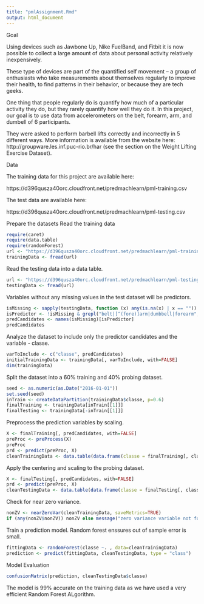 ```yaml
---
title: "pmlAssignment.Rmd"
output: html_document
---
```


Goal

Using devices such as Jawbone Up, Nike FuelBand, and Fitbit it is now possible to collect a large amount of data about personal activity relatively inexpensively.

These type of devices are part of the quantified self movement – a group of enthusiasts who take measurements about themselves regularly to improve their health, to find patterns in their behavior, or because they are tech geeks. 

One thing that people regularly do is quantify how much of a particular activity they do, but they rarely quantify how well they do it. 
In this project, our goal is to use data from accelerometers on the belt, forearm, arm, and dumbell of 6 participants. 

They were asked to perform barbell lifts correctly and incorrectly in 5 different ways. 
More information is available from the website here: http://groupware.les.inf.puc-rio.br/har (see the section on the Weight Lifting Exercise Dataset).

Data

The training data for this project are available here:

https://d396qusza40orc.cloudfront.net/predmachlearn/pml-training.csv

The test data are available here:

https://d396qusza40orc.cloudfront.net/predmachlearn/pml-testing.csv

Prepare the datasets
Read the training data

```r

require(caret)
require(data.table)
require(randomForest)
url <- "https://d396qusza40orc.cloudfront.net/predmachlearn/pml-training.csv"
trainingData <- fread(url)
```

Read the testing data into a data table.

```r
url <- "https://d396qusza40orc.cloudfront.net/predmachlearn/pml-testing.csv"
testingData <- fread(url)
```

Variables without any missing values in the test dataset will be predictors.

```r
isMissing <- sapply(testingData, function (x) any(is.na(x) | x == ""))
isPredictor <- !isMissing & grepl("belt|[^(fore)]arm|dumbbell|forearm", names(isMissing))
predCandidates <- names(isMissing)[isPredictor]
predCandidates
```

Analyze the dataset to include only the predictor candidates and the variable - classe.

```r
varToInclude <- c("classe", predCandidates)
initialTrainingData <- trainingData[, varToInclude, with=FALSE]
dim(trainingData)
```

Split the dataset into a 60% training and 40% probing dataset.

```r
seed <- as.numeric(as.Date("2016-01-01"))
set.seed(seed)
inTrain <- createDataPartition(trainingData$classe, p=0.6)
finalTraining <- trainingData[inTrain[[1]]]
finalTesting <- trainingData[-inTrain[[1]]]
```

Preprocess the prediction variables by scaling.

```r
X <- finalTraining[, predCandidates, with=FALSE]
preProc <- preProcess(X)
preProc
prd <- predict(preProc, X)
cleanTrainingData <- data.table(data.frame(classe = finalTraining[, classe], prd))
```

Apply the centering and scaling to the probing dataset.

```r
X <- finalTesting[, predCandidates, with=FALSE]
prd <- predict(preProc, X)
cleanTestingData <- data.table(data.frame(classe = finalTesting[, classe], prd))
```

Check for near zero variance.
```r
nonZV <- nearZeroVar(cleanTrainingData, saveMetrics=TRUE)
if (any(nonZV$nonZV)) nonZV else message("zero variance variable not found.")
```

Train a prediction model.
Random forest enssures out of sample error is small. 
 
```r
fittingData <- randomForest(classe ~. , data=cleanTrainingData)
prediction <- predict(fittingData, cleanTestingData, type = "class")
```
Model Evaluation
```r
confusionMatrix(prediction, cleanTestingData$classe)
```
The model is 99% accurate on the training data as we have used a very efficient Random Forest ALgorithm.
